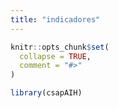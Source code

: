 ```yaml
---
title: "indicadores"
---
```


```r
knitr::opts_chunk$set(
  collapse = TRUE,
  comment = "#>"
)
```

```r
library(csapAIH)
```

